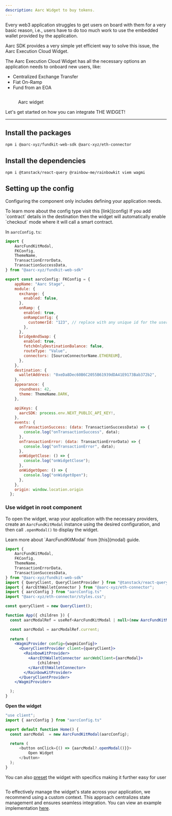 ```yaml
---
description: Aarc Widget to buy tokens.
---
```


Every web3 application struggles to get users on board with them for a very basic reason, i.e., users have to do too much work to use the embedded wallet provided by the application.

Aarc SDK provides a very simple yet efficient way to solve this issue, the Aarc Execution Cloud Widget.

The Aarc Execution Cloud Widget has all the necessary options an application needs to onboard new users, like:

* Centralized Exchange Transfer
* Fiat On-Ramp
* Fund from an EOA

<figure><img src="../../.gitbook/assets/image (1).png" alt=""/><figcaption><p>Aarc widget</p></figcaption></figure>

Let's get started on how you can integrate THE WIDGET!

***

## Install the packages

```bash
npm i @aarc-xyz/fundkit-web-sdk @aarc-xyz/eth-connector
```

## Install the dependencies

```bash
npm i @tanstack/react-query @rainbow-me/rainbowkit viem wagmi
```

## Setting up the config

Configuring the component only includes defining your application needs.

<Info>
To learn more about the config type visit this [link](config)
</Info>

<Info>
If you add `contract` details in the destination then the widget will automatically enable `checkout` mode where it will call a smart contract.&#x20;
</Info>

In `aarcConfig.ts`:

```jsx
import {
    AarcFundKitModal,
    FKConfig,
    ThemeName,
    TransactionErrorData,
    TransactionSuccessData,
} from "@aarc-xyz/fundkit-web-sdk"

export const aarcConfig: FKConfig = {
    appName: "Aarc Stage",
    module: {
      exchange: {
        enabled: false,
      },
      onRamp: {
        enabled: true,
        onRampConfig: {
          customerId: "123", // replace with any unique id for the user
        },
      },
      bridgeAndSwap: {
        enabled: true,
        fetchOnlyDestinationBalance: false,
        routeType: "Value",
        connectors: [SourceConnectorName.ETHEREUM],
      },
    },
    destination: {
      walletAddress: "0xeDa8Dec60B6C2055B61939dDA41E9173Bab372b2",
    },
    appearance: {
      roundness: 42,
      theme: ThemeName.DARK,
    },

    apiKeys: {
      aarcSDK: process.env.NEXT_PUBLIC_API_KEY!,
    },
    events: {
      onTransactionSuccess: (data: TransactionSuccessData) => {
        console.log("onTransactionSuccess", data);
      },
      onTransactionError: (data: TransactionErrorData) => {
        console.log("onTransactionError", data);
      },
      onWidgetClose: () => {
        console.log("onWidgetClose");
      },
      onWidgetOpen: () => {
        console.log("onWidgetOpen");
      },
    },
    origin: window.location.origin 
  };
```

### Use widget in root component

To open the widget, wrap your application with the necessary providers, create an `AarcFundKitModal` instance using the desired configuration, and then call `.openModal()` to display the widget.

<Info>
Learn more about `AarcFundKitModal` from [this](modal) guide.
</Info>

```jsx
import {
    AarcFundKitModal,
    FKConfig,
    ThemeName,
    TransactionErrorData,
    TransactionSuccessData,
} from "@aarc-xyz/fundkit-web-sdk"
import { QueryClient, QueryClientProvider } from "@tanstack/react-query";
import { AarcEthWalletConnector } from "@aarc-xyz/eth-connector";
import { aarcConfig } from "aarcConfig.ts"
import "@aarc-xyz/eth-connector/styles.css";

const queryClient = new QueryClient();

function App({ children }) {
  const aarcModalRef = useRef<AarcFundKitModal | null>(new AarcFundKitModal(aarcConfig));

  const aarcModal = aarcModalRef.current;
  
  return (
    <WagmiProvider config={wagmiConfig}>
      <QueryClientProvider client={queryClient}>
        <RainbowKitProvider>
          <AarcEthWalletConnector aarcWebClient={aarcModal}>
              {children}
          </AarcEthWalletConnector>
        </RainbowKitProvider>
      </QueryClientProvider>
    </WagmiProvider>

  );
}
```

**Open the widget**

```typescript
"use client";
import { aarcConfig } from "aarcConfig.ts"

export default function Home() {
  const aarcModal  = new AarcFundKitModal(aarcConfig);

  return (
      <button onClick={() => {aarcModal?.openModal()}}>
          Open Widget
      </button>
  );
}
```

You can also [preset](destination) the widget with specifics making it further easy for user

<figure><img src="../../.gitbook/assets/image.png" alt=""/><figcaption></figcaption></figure>

To effectively manage the widget's state across your application, we recommend using a custom context. This approach centralizes state management and ensures seamless integration. You can view an example implementation [here](../cookbook/widget-implementation-in-next.js-+-wagmi).
